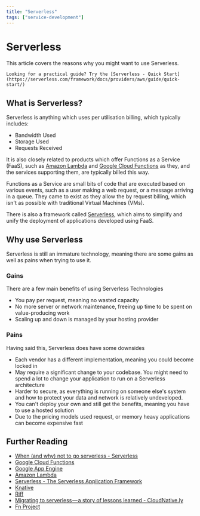 ```yaml
---
title: "Serverless"
tags: ["service-development"]
---
```


# Serverless

This article covers the reasons why you might want to use Serverless.

```admonish tip
Looking for a practical guide? Try the [Serverless - Quick Start](https://serverless.com/framework/docs/providers/aws/guide/quick-start/)
```

## What is Serverless?

Serverless is anything which uses per utilisation billing, which typically includes:

* Bandwidth Used
* Storage Used
* Requests Received

It is also closely related to products which offer Functions as a Service (FaaS), such as [Amazon Lambda](https://aws.amazon.com/lambda/) and [Google Cloud Functions](https://cloud.google.com/functions/) as they, and the services supporting them, are typically billed this way.

Functions as a Service are small bits of code that are executed based on various events, such as a user making a web request, or a message arriving in a queue. They came to exist as they allow the by request billing, which isn't as possible with traditional Virtual Machines (VMs).

There is also a framework called [Serverless](https://serverless.com/), which aims to simplify and unify the deployment of applications developed using FaaS.

## Why use Serverless

Serverless is still an immature technology, meaning there are some gains as well as pains when trying to use it.

### Gains

There are a few main benefits of using Serverless Technologies

* You pay per request, meaning no wasted capacity
* No more server or network maintenance, freeing up time to be spent on value-producing work
* Scaling up and down is managed by your hosting provider

### Pains

Having said this, Serverless does have some downsides

* Each vendor has a different implementation, meaning you could become locked in
* May require a significant change to your codebase. You might need to spend a lot to change your application to run on a Serverless architecture
* Harder to secure, as everything is running on someone else's system and how to protect your data and network is relatively undeveloped.
* You can't deploy your own and still get the benefits, meaning you have to use a hosted solution
* Due to the pricing models used request, or memory heavy applications can become expensive fast

## Further Reading

* [When (and why) not to go serverless - Serverless](https://serverless.com/blog/when-why-not-use-serverless/)
* [Google Cloud Functions](https://cloud.google.com/functions/)
* [Google App Engine](https://cloud.google.com/appengine/)
* [Amazon Lambda](https://aws.amazon.com/lambda/)
* [Serverless - The Serverless Application Framework](https://serverless.com/)
* [Knative](https://cloud.google.com/knative/)
* [Riff](https://projectriff.io/)
* [Migrating to serverless — a story of lessons learned - CloudNative.ly](https://cloudnative.ly/migrating-to-serverless-a-story-of-lessons-learned-99a26ce6b119)
* [Fn Project](https://fnproject.io/)
